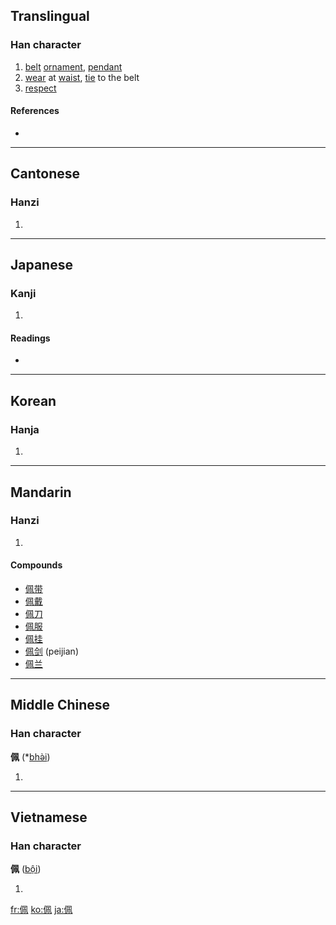 ==Translingual==

===Han character===
{{Han char|rn=9|rad=人|as=06|sn=8|four=2721<sub>0</sub>|canj=人竹弓月 (OHNB)}}

# [[belt]] [[ornament]], [[pendant]]
# [[wear]] at [[waist]], [[tie]] to the belt
# [[respect]]

====References====
* {{Han ref|kx=0100.040|dkj=00543|dj=0211.170|hdz=10150.070|uh=4F69|ud=20329|bh=A8D8|bd=43224}}

----

==Cantonese==

===Hanzi===
{{yue-hanzi|jyut=|y=pui3}}

# {{defn|Cantonese}}

----

==Japanese==

===Kanji===
{{ja-kanji|grade=|rs=人06}}

# {{defn|Japanese}}

====Readings====
* {{ja-readings|on=[[はい]] (hai)|kun=[[おびだま]] (obidama), [[おびる]] (obiru)}}

----

==Korean==

===Hanja===
{{ko-hanja|hangeul=패|rv=pae|mr=p'ae}}

# {{defn|Korean}}

----

==Mandarin==

===Hanzi===
{{cmn-hanzi|pin=[[pèi]] ([[pei4]])|wg=p'ei<sup>4</sup>}}

# {{defn|Mandarin}}

====Compounds====
* [[佩带]]
* [[佩戴]]
* [[佩刀]]
* [[佩服]]
* [[佩挂]]
* [[佩剑]] (peijian)
* [[佩兰]]

----

==Middle Chinese==

===Han character===
'''佩''' (*[[bhə̀i]])<!--Note: asterisk indicates that this character appears more than four times in the Tang Dynasty corpus of literature-->

# {{defn|Middle Chinese}}

----

==Vietnamese==

===Han character===
'''佩''' ([[bội]])

# {{defn|Vietnamese}}

[[fr:佩]]
[[ko:佩]]
[[ja:佩]]